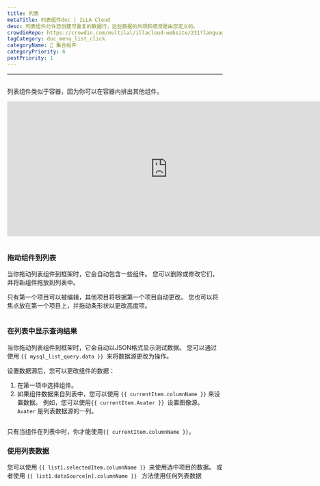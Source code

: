 ```yaml
---
title: 列表
metaTitle: 列表组件doc | ILLA Cloud
desc: 列表组件允许您创建可重复的数据行，这些数据的外观和感觉是由您定义的。
crowdinRepo: https://crowdin.com/multilal/illacloud-website/231?languages=en&filter=basic&value=0
tagCategory: doc_menu_list_click
categoryName: 🧬 集合组件
categoryPriority: 6
postPriority: 1
---
```


* * *

## <h2 hidden>列表</h2>

列表组件类似于容器，因为你可以在容器内排出其他组件。

<iframe width="750" height="315" src="https://www.youtube.com/embed/5rtzkJxEe5o" title="How to use List Component in ILLA Cloud? ILLA Tutorial." frameborder="0" allow="accelerometer; autoplay; clipboard-write; encrypted-media; gyroscope; picture-in-picture; web-share" allowfullscreen></iframe>

<img
  src='https://cdn.illacloud.com/official-website/img/docs/assemble/list.png'
  alt=""
/>

### 拖动组件到列表

当你拖动列表组件到框架时，它会自动包含一些组件。 您可以删除或修改它们，并将新组件拖放到列表中。 

只有第一个项目可以被编辑，其他项目将根据第一个项目自动更改。 您也可以将焦点放在第一个项目上，并拖动条形状以更改高度项。

<img
  src='https://cdn.illacloud.com/official-website/img/docs/assemble/list1.png'
  alt=""
/>

### 在列表中显示查询结果

当你拖动列表组件到框架时，它会自动以JSON格式显示测试数据。 您可以通过使用 `{{ mysql_list_query.data }} `来将数据源更改为操作。 

设置数据源后，您可以更改组件的数据：

1.  在第一项中选择组件。 
2.  如果组件数据来自列表中，您可以使用 `{{ currentItem.columnName }}` 来设置数据。 例如，您可以使用`{{ currentItem.Avater }} `设置图像源。 `Avater` 是列表数据源的一列。

<img
  src='https://cdn.illacloud.com/official-website/img/docs/assemble/list2.png'
  alt=""
/>

只有当组件在列表中时，你才能使用`{{ currentItem.columnName }}`。 

### 使用列表数据

您可以使用 `{{ list1.selectedItem.columnName }} `来使用选中项目的数据。 或者使用 `{{ list1.dataSource[n].columnName }} ` 方法使用任何列表数据

<img
  src='https://cdn.illacloud.com/official-website/img/docs/assemble/list3.png'
  alt=""
/>

